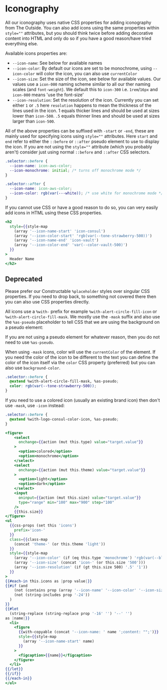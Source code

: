 # Iconography

All our iconography uses native CSS properties for adding iconography from The
Outside. You can also add icons using the same properties within `style=""`
attributes, but you should think twice before adding decorative content into
HTML and only do so if you have a good reason/have tried everything else.

Available icons properties are:

- `--icon-name`: See below for available names
- `--icon-color`: By default our icons are set to be monochrome, using
  `--icon-color` will color the icon, you can also use `currentColor`
- `--icon-size`: Set the size of the icon, see below for available values. Our
  values use a `icon-000` naming scheme similar to all our ther naming scales (and
  `font-weight`). We default this to `icon-300` i.e. `1rem`/`16px` and `icon-000`
  means 'use the font-size'
- `--icon-resolution`: Set the resolution of the icon. Currently you can set
  either `1` or `.5` here `resolution` happens to mean the thickness of the lines
  used in the icon. 1 equals thicker lines and should be used at sizes lower than
  `icon-500`. `.5` equals thinner lines and should be used at sizes larger than
  `icon-500`.

All of the above properties can be suffixed with `-start` or `-end`, these are
mainly used for specifying icons using `style=""` attributes. Here `start` and
`end` refer to either the `::before` or `::after` pseudo element to use to
display the icon. If you are not using the `style=""` attribute (which you
probably aren't) consider just using normal `::before` and `::after` CSS
selectors.

```css
.selector::before {
  --icon-name: icon-aws-color;
  --icon-monochrome: initial; /* turns off monochrome mode */
}
```

```css
.selector::after {
  --icon-name: icon-aws-color;
  --icon-color: rgb(var(---white)); /* use white for monochrome mode */
}
```

If you cannot use CSS or have a good reason to do so, you can very easily add
icons in HTML using these CSS properties.

```hbs preview-template
<h2
  style={{style-map
    (array '--icon-name-start' 'icon-consul')
    (array '--icon-color-start' 'rgb(var(--tone-strawberry-500))')
    (array '--icon-name-end' 'icon-vault')
    (array '--icon-color-end' 'var(--color-vault-500)')
  }}
>
  Header Name
</h2>
```

## Deprecated

Please prefer our Constructable `%placeholder` styles over singular CSS
properties. If you need to drop back, to something not covered there then you
can also use CSS properties directly.

All icons use a `%with-` prefix for example `%with-alert-circle-fill-icon` or
`%with-alert-circle-fill-mask`. We mostly use the `-mask` suffix and also use
the `%as-pseudo` placeholder to tell CSS that we are using the background on a
pseudo element:

If you are not using a pseudo element for whatever reason, then you do not need
to use `%as-pseudo`.

When using `-mask` icons, color will use the `currentColor` of the element. If
you need the color of the icon to be different to the text you can define the
color of the icon itself via the `color` CSS property (preferred) but you can
also use `background-color`.

```css
.selector::before {
  @extend %with-alert-circle-fill-mask, %as-pseudo;
  color: rgb(var(--tone-strawberry-500));
}
```

If you need to use a colored icon (usually an existing brand icon) then don't
use `-mask`, use `-icon` instead:

```css
.selector::before {
  @extend %with-logo-consul-color-icon, %as-pseudo;
}
```

```hbs preview-template
<figure>
    <select
      onchange={{action (mut this.type) value="target.value"}}
    >
      <option>colored</option>
      <option>monochrome</option>
    </select>
    <select
      onchange={{action (mut this.theme) value="target.value"}}
    >
      <option>light</option>
      <option>dark</option>
    </select>
    <input
      oninput={{action (mut this.size) value="target.value"}}
      type="range" min="100" max="900" step="100"
    />
    {{this.size}}
</figure>
<ul
  {{css-props (set this 'icons')
    prefix='icon-'
  }}
  class={{class-map
    (concat 'theme-' (or this.theme 'light'))
  }}
  style={{style-map
    (array '--icon-color' (if (eq this.type 'monochrome') 'rgb(var(--black))'))
    (array '--icon-size' (concat 'icon-' (or this.size '500')))
    (array '--icon-resolution' (if (gt this.size 500) '.5' '1'))
  }}
>
{{#each-in this.icons as |prop value|}}
{{#if (and
    (not (contains prop (array '--icon-name' '--icon-color' '--icon-size' '--icon-resolution')))
    (not (string-includes prop '-24'))
  )
}}
{{#let
  (string-replace (string-replace prop '-16' '') '--' '')
as |name|}}
  <li>
    <figure
      {{with-copyable (concat '--icon-name: ' name ';content: "";')}}
      style={{style-map
        (array '--icon-name-start' name)
      }}
    >
      <figcaption>{{name}}</figcaption>
    </figure>
  </li>
{{/let}}
{{/if}}
{{/each-in}}
</ul>
```

